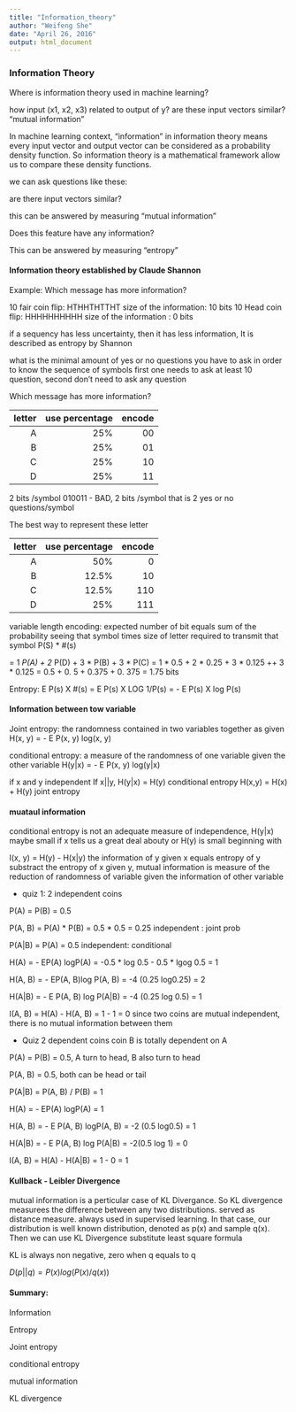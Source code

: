 ```yaml
---
title: "Information_theory"
author: "Weifeng She"
date: "April 26, 2016"
output: html_document
---
```

### Information Theory

Where is information theory used in machine learning? 

how input (x1, x2, x3) related to output of y? are these input vectors similar? "mutual information"

In machine learning context, "information" in information theory means every input vector and output vector can be considered as a probability density function. So information theory is a mathematical framework allow us to compare these density functions. 

we can ask questions like these:

are there input vectors similar? 

this can be answered by measuring "mutual information"

Does this feature have any information? 

This can be answered by measuring "entropy" 

#### Information theory established by Claude Shannon

Example: Which message has more information?

10 fair coin flip: HTHHTHTTHT  size of the information: 10 bits
10 Head coin flip: HHHHHHHHHH  size of the information : 0 bits

if a sequency has less uncertainty, then it has less information, It is described as entropy by Shannon

what is the minimal amount of yes or no questions you have to ask in order to know the sequence of symbols
first one needs to ask at least 10 question, second don't need to ask any question


Which message has more information? 

|letter | use percentage | encode |
|-----:|---------------:|-------:|
| A | 25% | 00 |
| B | 25% | 01 |
| C | 25% | 10 |
| D | 25% | 11 |

2 bits /symbol
010011 - BAD,  2 bits /symbol that is 2 yes or no questions/symbol

The best way to represent these letter

|letter | use percentage | encode|
------:|----:|------------------:|
| A | 50% | 0 |
| B | 12.5% | 10 |
| C | 12.5% | 110 |
| D | 25% | 111 |


variable length encoding:  expected number of bit equals sum of the probability seeing that symbol times size of letter required to transmit that symbol  P(S) * #(s) 

= 1 *P(A) + 2 * P(D) + 3 * P(B) + 3 * P(C)
= 1 * 0.5 + 2 * 0.25 + 3 * 0.125 ++ 3 * 0.125
= 0.5 + 0. 5 + 0.375 + 0. 375 = 1.75 bits

Entropy: E P(s) X #(s) = E P(s) X LOG 1/P(s) = - E P(s) X log P(s)

#### Information between tow variable

Joint entropy: the randomness contained in two variables together as given
H(x, y) = - E P(x, y) log(x, y)

conditional entropy: a measure of the randomness of one variable given the other variable
H(y|x) = - E P(x, y) log(y|x)

if x and y independent
If x||y, H(y|x) = H(y) conditional entropy
H(x,y) = H(x) + H(y) joint entropy

#### muataul information

conditional entropy is not an adequate measure of independence, H(y|x) maybe small if x tells us a great deal abouty or H(y) is small beginning with

I(x, y) = H(y) - H(x|y) the information of y given x equals entropy of y substract the entropy of x given y, mutual information is measure of the reduction of randomness of variable given the information of other variable

* quiz 1: 2 independent coins

P(A) = P(B) = 0.5

P(A, B) = P(A) * P(B) = 0.5 * 0.5 = 0.25 independent : joint prob

P(A|B) = P(A) = 0.5 independent: conditional

H(A) = - EP(A) logP(A) = -0.5 * log 0.5 - 0.5 * lgog 0.5  = 1 

H(A, B) = - EP(A, B)log P(A, B) = -4 (0.25 log0.25) = 2

H(A|B) = - E P(A, B) log P(A|B) = -4 (0.25 log 0.5) = 1

I(A, B) = H(A) - H(A, B) = 1 - 1 = 0 since two coins are mutual independent, there is no mutual information between them
 

* Quiz 2 dependent coins coin B is totally dependent on A

P(A) = P(B)  = 0.5, A turn to head, B also turn to head

P(A, B) = 0.5, both can be head or tail

P(A|B) = P(A, B) / P(B) = 1

H(A) = - EP(A) logP(A) = 1

H(A, B) = - E P(A, B) logP(A, B) = -2 (0.5 log0.5) = 1

H(A|B) = - E P(A, B) log P(A|B) = -2(0.5 log 1) = 0

I(A, B) = H(A) - H(A|B) = 1 - 0 = 1

#### Kullback - Leibler Divergence

mutual information is a perticular case of KL Divergance. So KL divergence measurees the difference between any two distributions. served as distance measure. always used in supervised learning. In that case, our distribution is well known distribution, denoted as p(x) and sample q(x). Then we can use KL Divergence substitute least square formula 

KL is always non negative, zero when q equals to q

$D(p||q) = P(x) log (P(x) / q(x))$


#### Summary:

Information 

Entropy

Joint entropy

conditional entropy

mutual information

KL divergence










